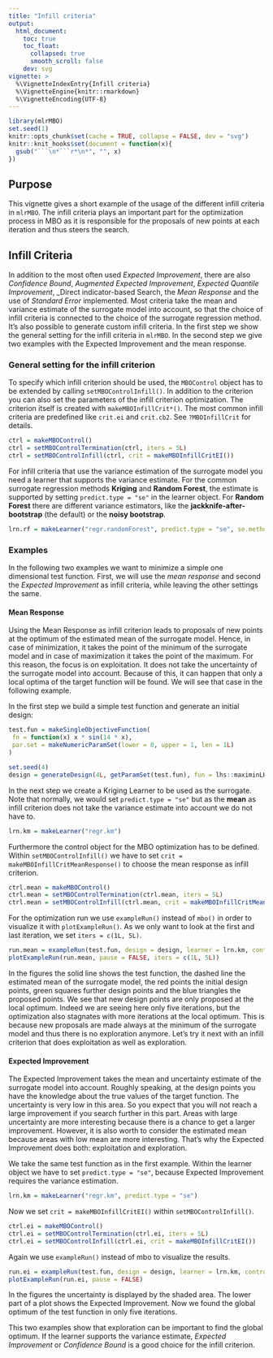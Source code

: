 ```yaml
---
title: "Infill criteria"
output:
  html_document:
    toc: true
    toc_float:
      collapsed: true
      smooth_scroll: false
    dev: svg
vignette: >
  %\VignetteIndexEntry{Infill criteria}
  %\VignetteEngine{knitr::rmarkdown}
  %\VignetteEncoding{UTF-8}
---
```


```r
library(mlrMBO)
set.seed(1)
knitr::opts_chunk$set(cache = TRUE, collapse = FALSE, dev = "svg")
knitr::knit_hooks$set(document = function(x){
  gsub("```\n*```r*\n*", "", x)
})
```

## Purpose

This vignette gives a short example of the usage of the different infill criteria in `mlrMBO`.
The infill criteria plays an important part for the optimization process in MBO as it is responsible for the proposals of new points at each iteration and thus steers the search.

## Infill Criteria

In addition to the most often used _Expected Improvement_, there are also _Confidence Bound_, _Augmented Expected Improvement_, _Expected Quantile Improvement_, _Direct indicator-based Search, the _Mean Response_ and the use of _Standard Error_ implemented.
Most criteria take the mean and variance estimate of the surrogate model into account, so that the choice of infill criteria is connected to the choice of the surrogate regression method.
It's also possible to generate custom infill criteria.
In the first step we show the general setting for the infill criteria in `mlrMBO`.
In the second step we give two examples with the Expected Improvement and the mean response.

### General setting for the infill criterion

To specify which infill criterion should be used, the `MBOControl` object has to be extended by calling `setMBOControlInfill()`.
In addition to the criterion you can also set the parameters of the infill criterion optimization.
The criterion itself is created with `makeMBOInfillCrit*()`.
The most common infill criteria are predefined like `crit.ei` and `crit.cb2`. See `?MBOInfillCrit` for details.

```r
ctrl = makeMBOControl()
ctrl = setMBOControlTermination(ctrl, iters = 5L)
ctrl = setMBOControlInfill(ctrl, crit = makeMBOInfillCritEI())
```

For infill criteria that use the variance estimation of the surrogate model you need a learner that supports the variance estimate.
For the common surrogate regression methods **Kriging** and **Random Forest**, the estimate is supported by setting `predict.type = "se"` in the learner object.
For **Random Forest** there are different variance estimators, like the **jackknife-after-bootstrap** (the default) or the **noisy bootstrap**.

```r
lrn.rf = makeLearner("regr.randomForest", predict.type = "se", se.method = "jackknife")
```

### Examples

In the following two examples we want to minimize a simple one dimensional test function.
First, we will use the *mean response* and second the _Expected Improvement_ as infill criteria, while leaving the other settings the same.

#### Mean Response

Using the Mean Response as infill criterion leads to proposals of new points at the optimum of the estimated mean of the surrogate model.
Hence, in case of minimization, it takes the point of the minimum of the surrogate model and in case of maximization it takes the point of the maximum.
For this reason, the focus is on exploitation.
It does not take the uncertainty of the surrogate model into account.
Because of this, it can happen that only a local optima of the target function will be found.
We will see that case in the following example.

In the first step we build a simple test function and generate an initial design:

```r
test.fun = makeSingleObjectiveFunction(
 fn = function(x) x * sin(14 * x),
 par.set = makeNumericParamSet(lower = 0, upper = 1, len = 1L)
)

set.seed(4)
design = generateDesign(4L, getParamSet(test.fun), fun = lhs::maximinLHS)
```

In the next step we create a Kriging Learner to be used as the surrogate.
Note that normally, we would set `predict.type = "se"` but as the **mean** as infill criterion does not take the variance estimate into account we do not have to.

```r
lrn.km = makeLearner("regr.km")
```

Furthermore the control object for the MBO optimization has to be defined.
Within `setMBOControlInfill()` we have to set `crit = makeMBOInfillCritMeanResponse()` to choose the mean response as infill criterion.

```r
ctrl.mean = makeMBOControl()
ctrl.mean = setMBOControlTermination(ctrl.mean, iters = 5L)
ctrl.mean = setMBOControlInfill(ctrl.mean, crit = makeMBOInfillCritMeanResponse())
```

For the optimization run we use `exampleRun()` instead of `mbo()` in order to visualize it with `plotExampleRun()`.
As we only want to look at the first and last iteration, we set `iters = c(1L, 5L)`.

```r
run.mean = exampleRun(test.fun, design = design, learner = lrn.km, control = ctrl.mean)
plotExampleRun(run.mean, pause = FALSE, iters = c(1L, 5L))
```

In the figures the solid line shows the test function, the dashed line the estimated mean of the surrogate model, the red points the initial design points, green squares further design points and the blue triangles the proposed points.
We see that new design points are only proposed at the local optimum.
Indeed we are seeing here only five iterations, but the optimization also stagnates with more iterations at the local optimum.
This is because new proposals are made always at the minimum of the surrogate model and thus there is no exploration anymore.
Let's try it next with an infill criterion that does exploitation as well as exploration.

#### Expected Improvement

The Expected Improvement takes the mean and uncertainty estimate of the surrogate model into account.
Roughly speaking, at the design points you have the knowledge about the true values of the target function.
The uncertainty is very low in this area.
So you expect that you will not reach a large improvement if you search further in this part.
Areas with large uncertainty are more interesting because there is a chance to get a larger improvement.
However, it is also worth to consider the estimated mean because areas with low mean are more interesting.
That's why the Expected Improvement does both: exploitation and exploration.

We take the same test function as in the first example.
Within the learner object we have to set `predict.type = "se"`, because Expected Improvement requires the variance estimation.

```r
lrn.km = makeLearner("regr.km", predict.type = "se")
```

Now we set `crit = makeMBOInfillCritEI()` within `setMBOControlInfill()`.

```r
ctrl.ei = makeMBOControl()
ctrl.ei = setMBOControlTermination(ctrl.ei, iters = 5L)
ctrl.ei = setMBOControlInfill(ctrl.ei, crit = makeMBOInfillCritEI())
```

Again we use `exampleRun()` instead of mbo to visualize the results.

```r
run.ei = exampleRun(test.fun, design = design, learner = lrn.km, control = ctrl.ei)
plotExampleRun(run.ei, pause = FALSE)
```

In the figures the uncertainty is displayed by the shaded area.
The lower part of a plot shows the Expected Improvement.
Now we found the global optimum of the test function in only five iterations.

This two examples show that exploration can be important to find the global optimum.
If the learner supports the variance estimate, _Expected Improvement_ or _Confidence Bound_ is a good choice for the infill criterion.
